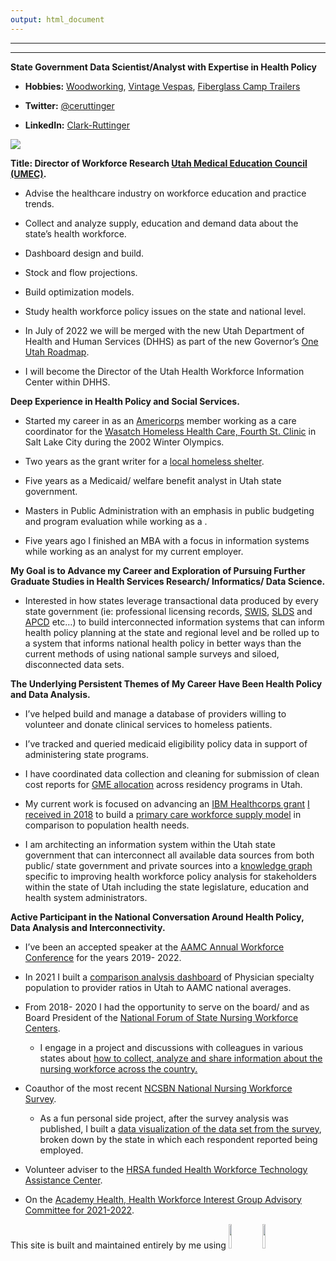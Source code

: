 ```yaml
---
output: html_document
---
```


------------------------------------------------------------------------

------------------------------------------------------------------------

**State Government Data Scientist/Analyst with Expertise in Health Policy**

-   **Hobbies:** [Woodworking](images/table.png){target="_blank"}, [Vintage Vespas](images/scoot.png){target="_blank"}, [Fiberglass Camp Trailers](https://photos.google.com/share/AF1QipNu9Y0LfL2Tpds0K3NZyTCOmhWYTOwOOUweQ-Z5lPs5RqvdAImajW6SGsD5WobIyw?pli=1&key=Rnk2bEVIUWVVSUstV1RXSWNHVE90dm5fQjAxbkRn){target="_blank"}

-   **Twitter:** <a href="https://twitter.com/ceruttinger?ref_src=twsrc%5Etfw" class="twitter-follow-button" data-show-count="false">@ceruttinger</a>

    ```{=html}
    <script async src="https://platform.twitter.com/widgets.js" charset="utf-8"></script>
    ```

-   **LinkedIn:** <a href="https://www.linkedin.com/in/clark-ruttinger?trk=profile-badge">Clark-Ruttinger</a>

![](images/face2.jpg)

**Title: Director of Workforce Research [Utah Medical Education Council (UMEC)](umec.utah.gov).**

-   Advise the healthcare industry on workforce education and practice trends.

-   Collect and analyze supply, education and demand data about the state's health workforce.

-   Dashboard design and build.

-   Stock and flow projections.

-   Build optimization models.

-   Study health workforce policy issues on the state and national level.

-   In July of 2022 we will be merged with the new Utah Department of Health and Human Services (DHHS) as part of the new Governor's [One Utah Roadmap](https://governor.utah.gov/2021/01/19/gov-spencer-cox-releases-one-utah-roadmap-a-plan-for-the-first-500-days-of-the-cox-henderson-administration/).

-   I will become the Director of the Utah Health Workforce Information Center within DHHS.

**Deep Experience in Health Policy and Social Services.**

-   Started my career in as an [Americorps](https://americorps.gov/) member working as a care coordinator for the [Wasatch Homeless Health Care, Fourth St. Clinic](https://fourthstreetclinic.org/) in Salt Lake City during the 2002 Winter Olympics.

-   Two years as the grant writer for a [local homeless shelter](https://theroadhome.org/).

-   Five years as a Medicaid/ welfare benefit analyst in Utah state government.

-   Masters in Public Administration with an emphasis in public budgeting and program evaluation while working as a .

-   Five years ago I finished an MBA with a focus in information systems while working as an analyst for my current employer.

**My Goal is to Advance my Career and Exploration of Pursuing Further Graduate Studies in Health Services Research/ Informatics/ Data Science.**

-   Interested in how states leverage transactional data produced by every state government (ie: professional licensing records, [SWIS](https://www.dol.gov/agencies/eta/performance/swis), [SLDS](https://www.ecs.org/state-longitudinal-data-systems/) and [APCD](https://www.apcdcouncil.org/) etc...) to build interconnected information systems that can inform health policy planning at the state and regional level and be rolled up to a system that informs national health policy in better ways than the current methods of using national sample surveys and siloed, disconnected data sets.

**The Underlying Persistent Themes of My Career Have Been Health Policy and Data Analysis.**

-   I've helped build and manage a database of providers willing to volunteer and donate clinical services to homeless patients.

-   I've tracked and queried medicaid eligibility policy data in support of administering state programs.

-   I have coordinated data collection and cleaning for submission of clean cost reports for [GME allocation](https://en.wikipedia.org/wiki/Graduate_medical_education) across residency programs in Utah.

-   My current work is focused on advancing an [IBM Healthcorps grant](https://www.ibm.org/initiatives/ibm-service-corps/csc-7) [I received in 2018](https://www.deseret.com/2018/11/4/20657880/utah-has-a-shortage-of-primary-care-physicians-this-task-force-is-teaming-up-with-ibm-to-fix-it) to build a [primary care workforce supply model](https://umec.utah.gov/team/) in comparison to population health needs.

-   I am architecting an information system within the Utah state government that can interconnect all available data sources from both public/ state government and private sources into a [knowledge graph](https://medium.com/@timo.klimmer/what-the-heck-is-a-graph-database-cd92ae041b5a) specific to improving health workforce policy analysis for stakeholders within the state of Utah including the state legislature, education and health system administrators.

**Active Participant in the National Conversation Around Health Policy, Data Analysis and Interconnectivity.**

-   I've been an accepted speaker at the [AAMC Annual Workforce Conference](https://www.aamc.org/what-we-do/mission-areas/health-care/workforce-studies/meetings) for the years 2019- 2022.

-   In 2021 I built a [comparison analysis dashboard](http://umec-shiny-prod-alb-79075571.us-west-2.elb.amazonaws.com/projects/FlexRatios/) of Physician specialty population to provider ratios in Utah to AAMC national averages.

-   From 2018- 2020 I had the opportunity to serve on the board/ and as Board President of the [National Forum of State Nursing Workforce Centers](https://nursingworkforcecenters.org/).

    -   I engage in a project and discussions with colleagues in various states about [how to collect, analyze and share information about the nursing workforce across the country.](https://docs.google.com/presentation/d/1epsYn5cg7j-h5PYT9gUrKC7LImMZhxgqi54-t_8B-bw/edit#slide=id.g8061198324_0_69)

-   Coauthor of the most recent [NCSBN National Nursing Workforce Survey](https://www.ncsbn.org/workforce.htm).

    -   As a fun personal side project, after the survey analysis was published, I built a [data visualization of the data set from the survey](https://clarkruttinger.shinyapps.io/draftboard/), broken down by the state in which each respondent reported being employed.

-   Volunteer adviser to the [HRSA funded Health Workforce Technology Assistance Center](https://www.healthworkforceta.org/about/expert-workgroup/).

-   On the [Academy Health, Health Workforce Interest Group Advisory Committee for 2021-2022](https://academyhealth.org/professional-resources/interest-groups/health-workforce-interest-group/advisory-committee/page/health-workforce-interest-group-advisory-committee).

This site is built and maintained entirely by me using ![](images/RStudio.png){width="10%"} ![](images/GitHub-Mark-64px.png){width="10%"}
